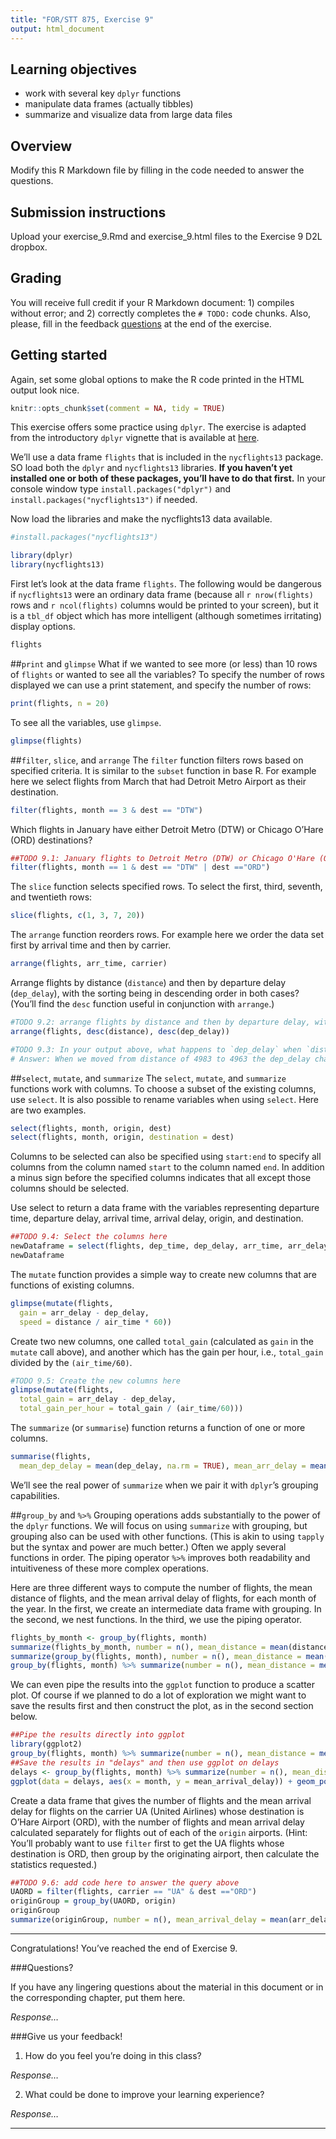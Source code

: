 ```yaml
---
title: "FOR/STT 875, Exercise 9"
output: html_document
---
```


## Learning objectives
  + work with several key `dplyr` functions
  + manipulate data frames (actually tibbles)
  + summarize and visualize data from large data files
  
## Overview
Modify this R Markdown file by filling in the code needed to answer the questions.

## Submission instructions
Upload your exercise_9.Rmd and exercise_9.html files to the Exercise 9 D2L dropbox. 

## Grading
You will receive full credit if your R Markdown document: 1) compiles without error; and 2) correctly completes the `# TODO:` code chunks. Also, please, fill in the feedback [questions](#questions) at the end of the exercise. 

## Getting started
Again, set some global options to make the R code printed in the HTML output look nice.

```r
knitr::opts_chunk$set(comment = NA, tidy = TRUE)
```

This exercise offers some practice using `dplyr`. The exercise is adapted from the introductory `dplyr` vignette that is available at [here](https://cran.r-project.org/web/packages/dplyr/vignettes/dplyr.html). 

We'll use a data frame `flights` that is included in the `nycflights13` package. SO load both the `dplyr` and `nycflights13` libraries. **If you haven't yet installed one or both of these packages, you'll have to do that first.** In your console window type `install.packages("dplyr")` and 
`install.packages("nycflights13")` if needed.

Now load the libraries and make the nycflights13 data available.
```r
#install.packages("nycflights13")
```

```r
library(dplyr)
library(nycflights13)
```

First let's look at the data frame `flights`. The following would be dangerous if `nycflights13` were an ordinary data frame (because all `r nrow(flights)` rows and `r ncol(flights)` columns would be printed to your screen), but it is a `tbl_df` object which has more intelligent (although sometimes irritating) display options.

```r
flights
```

##`print` and `glimpse`
What if we wanted to see more (or less) than 10 rows of `flights` or wanted to see all the variables? To specify the number of rows displayed we can use a print statement, and specify the number of rows:

```r
print(flights, n = 20)
```

To see all the variables, use `glimpse`.

```r
glimpse(flights)
```

##`filter`, `slice`, and `arrange`
The `filter` function filters rows based on specified criteria. It is similar to the `subset` function in base R. For example here we select flights from March that had Detroit Metro Airport as their destination.

```r
filter(flights, month == 3 & dest == "DTW")
```

Which flights in January have either Detroit Metro (DTW) or Chicago O'Hare (ORD) destinations?

```r
##TODO 9.1: January flights to Detroit Metro (DTW) or Chicago O'Hare (ORD)
filter(flights, month == 1 & dest == "DTW" | dest =="ORD")
```

The `slice` function selects specified rows. To select the first, third, seventh, and twentieth rows:

```r
slice(flights, c(1, 3, 7, 20))
```

The `arrange` function reorders rows. For example here we order the data set first by arrival time and then by carrier.

```r
arrange(flights, arr_time, carrier)
```

Arrange flights by distance (`distance`) and then by departure delay (`dep_delay`), with the sorting being in descending order in both cases? (You'll find the `desc` function useful in conjunction with `arrange`.)

```r
#TODO 9.2: arrange flights by distance and then by departure delay, with the sorting being in descending order in both cases
arrange(flights, desc(distance), desc(dep_delay))
```

```r
#TODO 9.3: In your output above, what happens to `dep_delay` when `distance` changes from one distance to the next smallest? Add your answer here.
# Answer: When we moved from distance of 4983 to 4963 the dep_delay changed from being negative (-16) to a big positive number (290)
```

##`select`, `mutate`, and `summarize`
The `select`, `mutate`, and `summarize` functions work with columns. To choose a subset of the existing columns, use `select`. It is also possible to rename variables when using `select`. Here are two examples.

```r
select(flights, month, origin, dest)
select(flights, month, origin, destination = dest)
```

Columns to be selected can also be specified using `start:end` to specify all columns from the column named `start` to the column named `end`. In addition a minus sign before the specified columns indicates that all except those columns should be selected. 

Use select to return a data frame with the variables representing departure time, departure delay, arrival time, arrival delay, origin, and destination.

```r
##TODO 9.4: Select the columns here
newDataframe = select(flights, dep_time, dep_delay, arr_time, arr_delay, origin, dest)
newDataframe
```

The `mutate` function provides a simple way to create new columns that are functions of existing columns. 

```r
glimpse(mutate(flights,
  gain = arr_delay - dep_delay,
  speed = distance / air_time * 60))
```

Create two new columns, one called `total_gain` (calculated as `gain` in the `mutate` call above), and another which has the gain per hour, i.e., `total_gain` divided by the `(air_time/60)`.

```r
#TODO 9.5: Create the new columns here
glimpse(mutate(flights,
  total_gain = arr_delay - dep_delay,
  total_gain_per_hour = total_gain / (air_time/60)))
```

The `summarize` (or `summarise`) function returns a function of one or more columns. 

```r
summarise(flights,
  mean_dep_delay = mean(dep_delay, na.rm = TRUE), mean_arr_delay = mean(arr_delay, na.rm = TRUE))
```

We'll see the real power of `summarize` when we pair it with `dplyr`'s grouping capabilities. 

##`group_by` and `%>%`
Grouping operations adds substantially to the power of the `dplyr` functions. We will focus on using `summarize` with grouping, but grouping also can be used with other functions. (This is akin to using `tapply` but the syntax and power are much better.) Often we apply several functions in order. The piping operator `%>%` improves both readability and intuitiveness of these more complex operations.

Here are three different ways to compute the number of flights, the mean distance of flights, and the mean arrival delay of flights, for each month of the year. In the first, we create an intermediate data frame with grouping. In the second, we nest functions. In the third, we use the piping operator.

```r
flights_by_month <- group_by(flights, month)
summarize(flights_by_month, number = n(), mean_distance = mean(distance, na.rm = TRUE), mean_arrival_delay = mean(arr_delay, na.rm = TRUE))
summarize(group_by(flights, month), number = n(), mean_distance = mean(distance, na.rm = TRUE), mean_arrival_delay = mean(arr_delay, na.rm = TRUE))
group_by(flights, month) %>% summarize(number = n(), mean_distance = mean(distance, na.rm = TRUE), mean_arrival_delay = mean(arr_delay, na.rm = TRUE))
```

We can even pipe the results into the `ggplot` function to produce a scatter plot. Of course if we planned to do a lot of exploration we might want to save the results first and then construct the plot, as in the second section below.

```r
##Pipe the results directly into ggplot
library(ggplot2)
group_by(flights, month) %>% summarize(number = n(), mean_distance = mean(distance, na.rm = TRUE), mean_arrival_delay = mean(arr_delay, na.rm = TRUE)) %>% ggplot(aes(x = month, y = mean_arrival_delay)) + geom_point()
##Save the results in "delays" and then use ggplot on delays
delays <- group_by(flights, month) %>% summarize(number = n(), mean_distance = mean(distance, na.rm = TRUE), mean_arrival_delay = mean(arr_delay, na.rm = TRUE))
ggplot(data = delays, aes(x = month, y = mean_arrival_delay)) + geom_point()
```

Create a data frame that gives the number of flights and the mean arrival delay for flights on the carrier UA (United Airlines) whose destination is O'Hare Airport (ORD), with the number of flights and mean arrival delay calculated separately for flights out of each of the `origin` airports. (Hint: You'll probably want to use `filter` first to get the UA flights whose destination is ORD, then group by the originating airport, then calculate the statistics requested.)

```r
##TODO 9.6: add code here to answer the query above
UAORD = filter(flights, carrier == "UA" & dest =="ORD")
originGroup = group_by(UAORD, origin)
originGroup
summarize(originGroup, number = n(), mean_arrival_delay = mean(arr_delay, na.rm = TRUE))
```

********

Congratulations! You've reached the end of Exercise 9.

###Questions?

If you have any lingering questions about the material in this document or in the corresponding chapter, put them here.

*Response...*


###Give us your feedback!

1.  How do you feel you're doing in this class?

*Response...*

2.  What could be done to improve your learning experience?

*Response...*

*********
